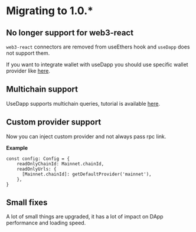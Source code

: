 # Migrating to 1.0.*

## No longer support for web3-react

`web3-react` connectors are removed from useEthers hook and `useDapp` does not support them.

If you want to integrate wallet with useDapp you should use specific wallet provider like [here](/docs/Guides/Connecting/Wallet%20Connect).

## Multichain support

UseDapp supports multichain queries, tutorial is available [here](/docs/Guides/Connecting/Multi%20Chain).

## Custom provider support

Now you can inject custom provider and not always pass rpc link.

**Example**

```tsx
const config: Config = {
    readOnlyChainId: Mainnet.chainId,
    readOnlyUrls: {
      [Mainnet.chainId]: getDefaultProvider('mainnet'),
    },
}
```

## Small fixes

A lot of small things are upgraded, it has a lot of impact on DApp performance and loading speed.

